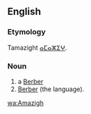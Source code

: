==English==

===Etymology===
Tamazight [[ⴰⵎⴰⵣⵉⵖ]].

===Noun===
{{en-noun}}

# a [[Berber]]
# [[Berber]] (the language).

[[wa:Amazigh]]